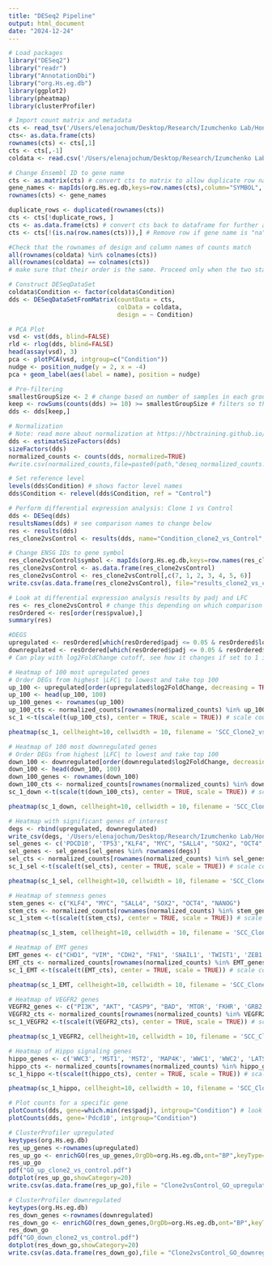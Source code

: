 ```yaml
---
title: "DESeq2 Pipeline"
output: html_document
date: "2024-12-24"
---
```


```r
# Load packages
library("DESeq2")
library("readr")
library("AnnotationDbi")
library("org.Hs.eg.db")
library(ggplot2)
library(pheatmap)
library(clusterProfiler)
```

```r
# Import count matrix and metadata
cts <- read_tsv('/Users/elenajochum/Desktop/Research/Izumchenko Lab/Honors Thesis/SCC Clone 2/count_scc_clone2.tsv')
cts<- as.data.frame(cts)
rownames(cts) <- cts[,1]
cts <- cts[,-1]
coldata <- read.csv('/Users/elenajochum/Desktop/Research/Izumchenko Lab/Honors Thesis/SCC Clone 2/Metadata_clone2.csv', row.names=1)
```

```r
# Change Ensembl ID to gene name
cts <- as.matrix(cts) # convert cts to matrix to allow duplicate row names
gene_names <- mapIds(org.Hs.eg.db,keys=row.names(cts),column="SYMBOL", keytype="ENSEMBL", multiVals="first")
rownames(cts) <- gene_names

duplicate_rows <- duplicated(rownames(cts))
cts <- cts[!duplicate_rows, ]
cts <- as.data.frame(cts) # convert cts back to dataframe for further analysis
cts <- cts[!(is.na(row.names(cts))),] # Remove row if gene name is "na"
```

```r
#Check that the rownames of design and column names of counts match
all(rownames(coldata) %in% colnames(cts))
all(rownames(coldata) == colnames(cts))
# make sure that their order is the same. Proceed only when the two statements return TRUE.
```

```r
# Construct DESeqDataSet
coldata$Condition <- factor(coldata$Condition)
dds <- DESeqDataSetFromMatrix(countData = cts,
                              colData = coldata,
                              design = ~ Condition)
```

```r
# PCA Plot
vsd <- vst(dds, blind=FALSE)
rld <- rlog(dds, blind=FALSE)
head(assay(vsd), 3)
pca <- plotPCA(vsd, intgroup=c("Condition"))
nudge <- position_nudge(y = 2, x = -4)
pca + geom_label(aes(label = name), position = nudge)
```

```r
# Pre-filtering
smallestGroupSize <- 2 # change based on number of samples in each group
keep <- rowSums(counts(dds) >= 10) >= smallestGroupSize # filters so that minimum number of counts is 10
dds <- dds[keep,]
```

```r
# Normalization
# Note: read more about normalization at https://hbctraining.github.io/DGE_workshop/lessons/02_DGE_count_normalization.html
dds <- estimateSizeFactors(dds)
sizeFactors(dds)
normalized_counts <- counts(dds, normalized=TRUE)
#write.csv(normalized_counts,file=paste0(path,"deseq_normalized_counts.csv"),sep=",",quote=F,row.names = T) # write normalized counts to csv file
```

```r
# Set reference level
levels(dds$Condition) # shows factor level names
dds$Condition <- relevel(dds$Condition, ref = "Control")
```

```r
# Perform differential expression analysis: Clone 1 vs Control
dds <- DESeq(dds)
resultsNames(dds) # see comparison names to change below
res <- results(dds)
res_clone2vsControl <- results(dds, name="Condition_clone2_vs_Control", alpha=0.05) # alpha is p-value

# Change ENSG IDs to gene symbol
res_clone2vsControl$symbol <- mapIds(org.Hs.eg.db,keys=row.names(res_clone2vsControl),column="SYMBOL", keytype="SYMBOL", multiVals="first")
res_clone2vsControl <- as.data.frame(res_clone2vsControl)
res_clone2vsControl <- res_clone2vsControl[,c(7, 1, 2, 3, 4, 5, 6)]
write.csv(as.data.frame(res_clone2vsControl), file="results_clone2_vs_control.csv") # write results to csv
```


```r
# Look at differential expression analysis results by padj and LFC
res <- res_clone2vsControl # change this depending on which comparison we want to look at from above
resOrdered <- res[order(res$pvalue),]
summary(res)

#DEGS
upregulated <- resOrdered[which(resOrdered$padj <= 0.05 & resOrdered$log2FoldChange > 0), ]
downregulated <- resOrdered[which(resOrdered$padj <= 0.05 & resOrdered$log2FoldChange < 0), ]
# Can play with log2FoldChange cutoff, see how it changes if set to 1 instead of 0
```

```r
# Heatmap of 100 most upregulated genes
# Order DEGs from highest |LFC| to lowest and take top 100
up_100 <- upregulated[order(upregulated$log2FoldChange, decreasing = TRUE), ]
up_100 <- head(up_100, 100)
up_100_genes <- rownames(up_100)
up_100_cts <- normalized_counts[rownames(normalized_counts) %in% up_100_genes, ] # subset normalized counts based on row name
sc_1 <-t(scale(t(up_100_cts), center = TRUE, scale = TRUE)) # scale counts to -1 to 1 range

pheatmap(sc_1, cellheight=10, cellwidth = 10, filename = 'SCC_Clone2_vs_Ctrl_up_heatmap.png')
```

```r
# Heatmap of 100 most downregulated genes
# Order DEGs from highest |LFC| to lowest and take top 100
down_100 <- downregulated[order(downregulated$log2FoldChange, decreasing = FALSE), ]
down_100 <- head(down_100, 100)
down_100_genes <- rownames(down_100)
down_100_cts <- normalized_counts[rownames(normalized_counts) %in% down_100_genes, ] # subset normalized counts based on row name
sc_1_down <-t(scale(t(down_100_cts), center = TRUE, scale = TRUE)) # scale counts to -1 to 1 range

pheatmap(sc_1_down, cellheight=10, cellwidth = 10, filename = 'SCC_Clone2_vs_Ctrl_down_heatmap.png')
```

```r
# Heatmap with significant genes of interest
degs <- rbind(upregulated, downregulated)
write_csv(degs, '/Users/elenajochum/Desktop/Research/Izumchenko Lab/Honors Thesis/SCC Clone 1/SCC_Clone2_degs.csv')
sel_genes <- c('PDCD10', 'TP53',"KLF4", "MYC", "SALL4", "SOX2", "OCT4", "NANOG", "CDH1", "VIM", "CDH2", "FN1", 'SNAIL1', 'TWIST1', 'ZEB1', 'ZEB2', 'AXL', 'RAB25', "PI3K", "AKT", "CASP9", "BAD", 'MTOR', 'FKHR', 'GRB2', 'SOS', 'RAS', 'RAF', 'MEK', 'ERK1', 'ERK2', 'PKC', 'ENOS', 'FAK', 'PXN', 'PLCG1', 'WWC3', 'MST1', 'MST2', 'MAP4K', 'WWC1', 'WWC2', 'LATS1', 'LATS2', 'YAP', 'LRIG1', 'AKT3', 'IL24', 'PIK3CD', 'MYBL2', 'NGFR')
sel_genes <- sel_genes[sel_genes %in% rownames(degs)]
sel_cts <- normalized_counts[rownames(normalized_counts) %in% sel_genes, ]
sc_1_sel <-t(scale(t(sel_cts), center = TRUE, scale = TRUE)) # scale counts to -1 to 1 range

pheatmap(sc_1_sel, cellheight=10, cellwidth = 10, filename = 'SCC_Clone2_vs_Ctrl_heatmap.png')
```

```r
# Heatmap of stemness genes
stem_genes <- c("KLF4", "MYC", "SALL4", "SOX2", "OCT4", "NANOG")
stem_cts <- normalized_counts[rownames(normalized_counts) %in% stem_genes, ]
sc_1_stem <-t(scale(t(stem_cts), center = TRUE, scale = TRUE)) # scale counts to -1 to 1 range

pheatmap(sc_1_stem, cellheight=10, cellwidth = 10, filename = 'SCC_Clone1_vs_Ctrl_stemness_heatmap.png')
```

```r
# Heatmap of EMT genes
EMT_genes <- c("CHD1", "VIM", "CDH2", "FN1", 'SNAIL1', 'TWIST1', 'ZEB1', 'ZEB2', 'AXL', 'RAB25')
EMT_cts <- normalized_counts[rownames(normalized_counts) %in% EMT_genes, ]
sc_1_EMT <-t(scale(t(EMT_cts), center = TRUE, scale = TRUE)) # scale counts to -1 to 1 range

pheatmap(sc_1_EMT, cellheight=10, cellwidth = 10, filename = 'SCC_Clone1_vs_Ctrl_EMT_heatmap.png')
```

```r
# Heatmap of VEGFR2 genes
VEGFR2_genes <- c("PI3K", "AKT", "CASP9", "BAD", 'MTOR', 'FKHR', 'GRB2', 'SOS', 'RAS', 'RAF', 'MEK', 'ERK1', 'ERK2', 'PKC', 'ENOS', 'FAK', 'PXN', 'PLCG1')
VEGFR2_cts <- normalized_counts[rownames(normalized_counts) %in% VEGFR2_genes, ]
sc_1_VEGFR2 <-t(scale(t(VEGFR2_cts), center = TRUE, scale = TRUE)) # scale counts to -1 to 1 range

pheatmap(sc_1_VEGFR2, cellheight=10, cellwidth = 10, filename = 'SCC_Clone1_vs_Ctrl_VEGFR2_heatmap.png')
```

```r
# Heatmap of Hippo signaling genes
hippo_genes <- c('WWC3', 'MST1', 'MST2', 'MAP4K', 'WWC1', 'WWC2', 'LATS1', 'LATS2', 'YAP')
hippo_cts <- normalized_counts[rownames(normalized_counts) %in% hippo_genes, ]
sc_1_hippo <-t(scale(t(hippo_cts), center = TRUE, scale = TRUE)) # scale counts to -1 to 1 range

pheatmap(sc_1_hippo, cellheight=10, cellwidth = 10, filename = 'SCC_Clone1_vs_Ctrl_Hippo_heatmap.png')
```

```r
# Plot counts for a specific gene
plotCounts(dds, gene=which.min(res$padj), intgroup="Condition") # look at gene with smallest p-value
plotCounts(dds, gene='Pdcd10', intgroup="Condition")
```

```r
# ClusterProfiler upregulated
keytypes(org.Hs.eg.db)
res_up_genes <-rownames(upregulated)
res_up_go <- enrichGO(res_up_genes,OrgDb=org.Hs.eg.db,ont="BP",keyType='SYMBOL',qvalueCutoff=0.05)
res_up_go
pdf("GO_up_clone2_vs_control.pdf")
dotplot(res_up_go,showCategory=20)
write.csv(as.data.frame(res_up_go),file = "Clone2vsControl_GO_upregulated.csv",row.names = F,quote = F,sep = ',')
```

```r
# ClusterProfiler downregulated
keytypes(org.Hs.eg.db)
res_down_genes <-rownames(downregulated)
res_down_go <- enrichGO(res_down_genes,OrgDb=org.Hs.eg.db,ont="BP",keyType='SYMBOL',qvalueCutoff=0.05)
res_down_go
pdf("GO_down_clone2_vs_control.pdf")
dotplot(res_down_go,showCategory=20)
write.csv(as.data.frame(res_down_go),file = "Clone2vsControl_GO_downregulated.csv",row.names = F,quote = F,sep = ',')
```